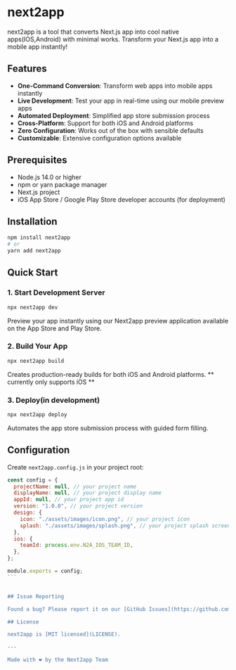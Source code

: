 # next2app

next2app is a tool that converts Next.js app into cool native apps(IOS,Android) with minimal works. Transform your Next.js app into a mobile app instantly!

## Features

- **One-Command Conversion**: Transform web apps into mobile apps instantly
- **Live Development**: Test your app in real-time using our mobile preview apps
- **Automated Deployment**: Simplified app store submission process
- **Cross-Platform**: Support for both iOS and Android platforms
- **Zero Configuration**: Works out of the box with sensible defaults
- **Customizable**: Extensive configuration options available

## Prerequisites

- Node.js 14.0 or higher
- npm or yarn package manager
- Next.js project
- iOS App Store / Google Play Store developer accounts (for deployment)

## Installation

```bash
npm install next2app
# or
yarn add next2app
```

## Quick Start

### 1. Start Development Server

```bash
npx next2app dev
```

Preview your app instantly using our Next2app preview application available on the App Store and Play Store.

### 2. Build Your App

```bash
npx next2app build
```

Creates production-ready builds for both iOS and Android platforms.
** currently only supports iOS **

### 3. Deploy(in development)

```bash
npx next2app deploy
```

Automates the app store submission process with guided form filling.

## Configuration

Create `next2app.config.js` in your project root:

````javascript
const config = {
  projectName: null, // your project name
  displayName: null, // your project display name
  appId: null, // your project app id
  version: "1.0.0", // your project version
  design: {
    icon: "./assets/images/icon.png", // your project icon
    splash: "./assets/images/splash.png", // your project splash screen
  },
  ios: {
    teamId: process.env.N2A_IOS_TEAM_ID,
  },
};

module.exports = config;
```


## Issue Reporting

Found a bug? Please report it on our [GitHub Issues](https://github.com/donadojs/next2app/issues) page.

## License

next2app is [MIT licensed](LICENSE).

---

Made with ❤️ by the Next2app Team
````
